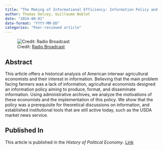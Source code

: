 ```yaml
---
title: "The Making of Informational Efficiency: Information Policy and Theory in Interwar Agricultural Economics"
author: Thomas Delcey, Guillaume Noblet
date: "2024-08-01"
date-format: "YYYY-MM-DD"
categories: "Peer-reviewed article"
---
```


![Credit: [Radio Broadcast](https://babel.hathitrust.org/cgi/pt?id=mdp.39015011441048&view=1up&seq=198&skin=2021)](picture.png)

## Abstract

This article offers a historical analysis of American interwar agricultural economists and their interest in information. Believing that the main problem facing farmers was a lack of information, agricultural economists designed an information policy aiming to produce, format, and disseminate information. Using administrative archives, we analyze the motivations of these economists and the implementation of this policy. We show that the policy was a prerequisite for theoretical discussions on information, and established institutional tools that are still active today, such as the USDA market news service.

## Published In

This article is published in the *History of Political Economy*. [Link](https://doi.org/10.1215/00182702-11242749)


